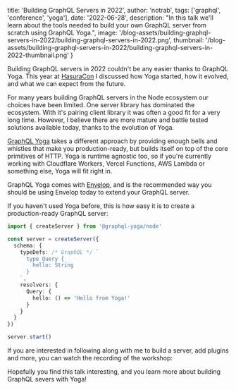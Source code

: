 
  title: 'Building GraphQL Servers in 2022',
  author: 'notrab',
  tags: ['graphql', 'conference', 'yoga'],
  date: '2022-06-28',
  description:
    "In this talk we'll learn about the tools needed to build your own GraphQL server from scratch using GraphQL Yoga.",
  image:
    '/blog-assets/building-graphql-servers-in-2022/building-graphql-servers-in-2022.png',
  thumbnail:
    '/blog-assets/building-graphql-servers-in-2022/building-graphql-servers-in-2022-thumbnail.png'
}


Building GraphQL servers in 2022 couldn't be any easier thanks to GraphQL Yoga. This year at [HasuraCon](https://hasura.io/events/hasura-con-2022/building-graphql-servers-in-2022-overview-of-the-bestnew-tools-you-should-add-to-your-toolbelt/) I discussed how Yoga started, how it evolved, and what we can expect from the future.

For many years building GraphQL servers in the Node ecosystem our choices have been limited. One server library has dominated the ecosystem. With it's pairing client library it was often a good fit for a very long time. However, I believe there are more mature and battle tested solutions available today, thanks to the evolution of Yoga.

[GraphQL Yoga](https://www.graphql-yoga.com) takes a different approach by providing enough bells and whistles that make you production-ready, but builds itself on top of the core primitives of HTTP. Yoga is runtime agnostic too, so if you're currently working with Cloudflare Workers, Vercel Functions, AWS Lambda or something else, Yoga will fit right in.

GraphQL Yoga comes with [Envelop](https://envelop.dev/), and is the recommended way you should be using Envelop today to extend your GraphQL server.

<YouTube youTubeId="XnmB1-2i8mI" />

If you haven't used Yoga before, this is how easy it is to create a production-ready GraphQL server:

```ts
import { createServer } from '@graphql-yoga/node'

const server = createServer({
  schema: {
    typeDefs: /* GraphQL */ `
      type Query {
        hello: String
      }
    `,
    resolvers: {
      Query: {
        hello: () => 'Hello from Yoga!'
      }
    }
  }
})

server.start()
```

If you are interested in following along with me to build a server, add plugins and more, you can watch the recording of the workshop:

<YouTube youTubeId="zS-1SizRPnU" />

Hopefully you find this talk interesting, and you learn more about building GraphQL severs with Yoga!
